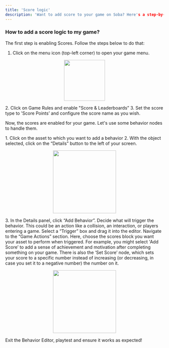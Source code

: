 ```yaml
---
title: 'Score logic'
description: 'Want to add score to your game on Soba? Here's a step-by-step tutorial to add scores in your game'
---
```


### **How to add a score logic to my game?**

The first step is enabling Scores. Follow the steps below to do that:

1. Click on the menu icon (top-left corner) to open your game menu.
<p align="center">
  <img width="130" noZoom src="https://i.imgur.com/TocBoa7.png" />
</p>
2. Click on Game Rules and enable "Score & Leaderboards”
3. Set the score type to 'Score Points’ and configure the score name as you wish.

Now, the scores are enabled for your game. Let's use some behavior nodes to handle them.

<Steps>
  <Step title="First Step">
<Accordion title="The basics for all behaviors">
    1. Click on the asset to which you want to add a behavior
    2. With the object selected, click on the “Details” button to the left of your screen.
    <p align="center">
      <img width="200" noZoom src="https://i.imgur.com/jMSZzP8.png" /> </p>
    3. In the Details panel, click “Add Behavior”.
</Accordion>
  </Step>
  <Step title="Second Step">
Decide what will trigger the behavior. This could be an action like a collision, an interaction, or players entering a game. Select a “Trigger” box and drag it into the editor.
 </Step>
<Step title="Third Step">
Navigate to the “Game Actions” section. Here, choose the scores block you want your asset to perform when triggered. For example, you might select 'Add Score’ to add a sense of achievement and motivation after completing something on your game. There is also the ‘Set Score’ node, which sets your score to a specific number instead of increasing (or decreasing, in case you set it to a negative number) the number on it.
  <Accordion title="Behavior Image">
    <p align="center">
      <img width="200" noZoom src="https://i.imgur.com/xaSt5j1.png" />
      </p>
  </Accordion>
  </Step>
<Step title="Fourth Step">
Exit the Behavior Editor, playtest and ensure it works as expected!
</Step>
</Steps>
